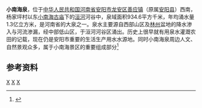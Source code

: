 {{coord|36|02|15|N|114|6|31|E|display=title}}
'''小南海泉'''，位于[[中华人民共和国|中华人民共和国]][[河南省|河南省]][[安阳市|安阳市]][[龙安区|龙安区]][[善应镇|善应镇]]（原属[[安阳县|安阳县]]）西南，杨家坪村以东[[小南海古庙|小南海古庙]]下的[[洹河|洹河]]河谷中，泉域面积934.6平方千米，年均涌水量1.3亿立方米，是河南省的大泉之一。泉水主要源自西部山区及[[林州|林州]]盆地的降水渗入与河流渗漏，经中部低山区，于洹河河谷区涌出。历史上很早就有用泉水灌溉农田的记载，现在仍是安阳市重要的生活生产用水水源地。同时小南海泉周边人文、自然景观众多，属于小南海景区的重要组成部分<ref name="中国河湖大典">{{cite book zh |author=《[[中国河湖大典|中国河湖大典]]》编纂委员会 |title=《中国河湖大典·海河卷》 |format=M |edition=1 |location=北京 |publisher=中国水利水电出版社 |date=2013年1月 |pages=195页 |id= ISBN 978-7-5170-0563-6}}</ref>
==参考资料==
{{reflist}}
[[Category:海河水系|X]]
[[Category:河南水体|X]]
[[Category:龙安区|X]]